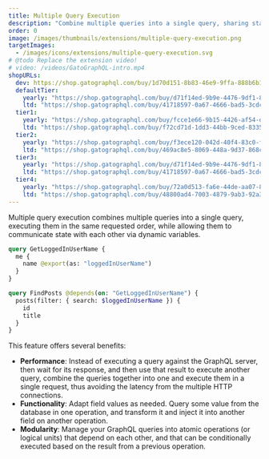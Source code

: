 ```yaml
---
title: Multiple Query Execution
description: "Combine multiple queries into a single query, sharing state across them and executing them in the requested order."
order: 0
image: /images/thumbnails/extensions/multiple-query-execution.png
targetImages:
  - /images/icons/extensions/multiple-query-execution.svg
# @todo Replace the extension video!
# video: /videos/GatoGraphQL-intro.mp4
shopURLs:
  dev: https://shop.gatographql.com/buy/1d70d151-8b83-46e9-9ffa-888b6b1285e6
  defaultTier:
    yearly: "https://shop.gatographql.com/buy/d71f14ed-9b9e-4476-9df1-8c8a9011c940"
    ltd: "https://shop.gatographql.com/buy/41718597-0a67-4666-bad5-3cdc68fe8a1b"
  tier1:
    yearly: "https://shop.gatographql.com/buy/fcce1e66-9b15-4426-af54-d6751379e9ed"
    ltd: "https://shop.gatographql.com/buy/f72cd71d-1dd3-44bb-9ced-8335132e54cc"
  tier2:
    yearly: "https://shop.gatographql.com/buy/f3ece120-042d-40f4-83c0-f399e7e90bd8"
    ltd: "https://shop.gatographql.com/buy/469ac8e5-8069-448a-9d37-868c4f517271"
  tier3:
    yearly: "https://shop.gatographql.com/buy/d71f14ed-9b9e-4476-9df1-8c8a9011c940"
    ltd: "https://shop.gatographql.com/buy/41718597-0a67-4666-bad5-3cdc68fe8a1b"
  tier4:
    yearly: "https://shop.gatographql.com/buy/72a0d513-fa6e-44de-aa07-883eb7eadda9"
    ltd: "https://shop.gatographql.com/buy/48800ad4-7003-4879-9ab3-92a33912371a"
---
```


Multiple query execution combines multiple queries into a single query, executing them in the same requested order, while allowing them to communicate state with each other via dynamic variables.

```graphql
query GetLoggedInUserName {
  me {
    name @export(as: "loggedInUserName")
  }
}

query FindPosts @depends(on: "GetLoggedInUserName") {
  posts(filter: { search: $loggedInUserName }) {
    id
    title
  }
}
```

This feature offers several benefits:

- **Performance**: Instead of executing a query against the GraphQL server, then wait for its response, and then use that result to execute another query, combine the queries together into one and execute them in a single request, thus avoiding the latency from the multiple HTTP connections.
- **Functionality**: Adapt field values as needed. Query some value from the database in one operation, and transform it and inject it into another field on another operation.
- **Modularity**: Manage your GraphQL queries into atomic operations (or logical units) that depend on each other, and that can be conditionally executed based on the result from a previous operation.

